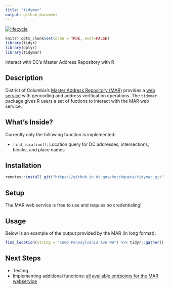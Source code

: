 ```yaml
---
title: "tidymar"
output: github_document
---
```


[![lifecycle](https://img.shields.io/badge/lifecycle-experimental-orange.svg)](https://www.tidyverse.org/lifecycle/#experimental)

```r
knitr::opts_chunk$set(echo = TRUE, eval=FALSE)
library(tidyr)
library(dplyr)
library(tidymar)
```

Interact with DC's Master Address Repository with R

## Description

District of Columbia's [Master Address Repository (MAR)](https://dcatlas.dcgis.dc.gov/mar/) provides a [web service](https://opendata.dc.gov/pages/mar-webservices) with geocoding and address verification operations. The `tidymar` package gives R users a set of fuctions to interact with the MAR web service.

## What's Inside?

Currently only the following function is implemented:

* `find_location()`: Location query for DC addresses, intersections, blocks, and place names


## Installation

```r
remotes::install_git("https://github.in.dc.gov/hershgupta/tidymar.git")
```


## Setup

The MAR web service is free to use and requies no credentialing!


## Usage

Below is an example of the output provided by the MAR (in long format):

```r
find_location(string = "1600 Pennsylvania Ave NW") %>% tidyr::gather() %>% print(n=Inf)
```


## Next Steps

* Testing
* Implementing additional functions: [all available endpoints for the MAR webservice](https://citizenatlas.dc.gov/newwebservices/locationverifier.asmx)
